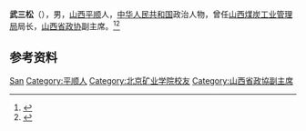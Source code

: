 '''武三松'''（{{bd|1935年|}}），男，[[山西|山西]][[平顺县|平顺]]人，[[中华人民共和国|中华人民共和国]]政治人物，曾任[[山西煤炭工业管理局|山西煤炭工业管理局]]局长，[[山西省政协|山西省政协]]副主席。<ref>{{Cite web|title=点亮一盏灯 光芒照远程_壮丽70年 奋斗新时代|url=http://www.ccoalnews.com/special/201905/07/c105495.html|accessdate=2020-08-30|work=中国煤炭报|author=胥德义, 李仑}}</ref><ref>{{Cite book|title=中华人民共和国职官志|author=何虎生, 李耀东, 向常福主编|publisher=中国社会出版社|year=2003|isbn=9787800883934|location=北京|pages=}}</ref>

== 参考资料 ==
{{reflist}}

{{中国人物小作品}}

{{Authority control}}
{{DEFAULTSORT:Wu武}}
[[Category:武姓|San]]
[[Category:平顺人|Category:平顺人]]
[[Category:北京矿业学院校友|Category:北京矿业学院校友]]
[[Category:山西省政協副主席|Category:山西省政協副主席]]